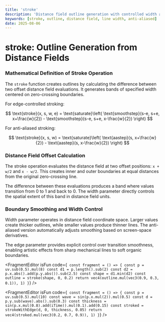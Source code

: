 ```yaml
---
title: 'stroke'
description: 'Distance field outline generation with controlled width and anti-aliasing'
keywords: [stroke, outline, distance field, line width, anti-aliased]
date: 2025-08-06
---
```



# stroke: Outline Generation from Distance Fields

### Mathematical Definition of Stroke Operation

The `stroke` function creates outlines by calculating the difference between two offset distance field evaluations. It generates bands of specified width centered on zero-crossing boundaries.

For edge-controlled stroking:

$$
\text{stroke}(x, s, w, e) = \text{saturate}\left(
\text{smoothstep}(s-e, s+e, x+\frac{w}{2}) - \text{smoothstep}(s-e, s+e, x-\frac{w}{2})
\right)
$$

For anti-aliased stroking:

$$
\text{stroke}(x, s, w) = \text{saturate}\left(
\text{aastep}(s, x+\frac{w}{2}) - \text{aastep}(s, x-\frac{w}{2})
\right)
$$

### Distance Field Offset Calculation

The stroke operation evaluates the distance field at two offset positions: `x + w/2` and `x - w/2`. This creates inner and outer boundaries at equal distances from the original zero-crossing line.

The difference between these evaluations produces a band where values transition from 0 to 1 and back to 0. The width parameter directly controls the spatial extent of this band in distance field units.

### Boundary Smoothing and Width Control

Width parameter operates in distance field coordinate space. Larger values create thicker outlines, while smaller values produce thinner lines. The anti-aliased version automatically adjusts smoothing based on screen-space derivatives.

The edge parameter provides explicit control over transition smoothness, enabling artistic effects from sharp mechanical lines to soft organic boundaries.

<FragmentEditor
        isFun
        code={`
const fragment = () => {
        const p = uv.sub(0.5).mul(8)
        const d1 = p.length().sub(2)
        const d2 = p.x.abs().add(p.y.abs()).sub(2.5)
        const shape = d1.min(d2)
        const outline = stroke(shape, 0, 0.2)
        return vec4(outline.mul(vec3(0.9, 0.3, 0.1)), 1)
}`}
/>

<FragmentEditor
        isFun
        code={`
const fragment = () => {
        const p = uv.sub(0.5).mul(10)
        const wave = sin(p.x.mul(2)).mul(0.5)
        const d = p.y.sub(wave).abs().sub(0.3)
        const thickness = sin(p.x.mul(0.8).add(iTime)).mul(0.1).add(0.15)
        const stroked = strokeWithEdge(d, 0, thickness, 0.05)
        return vec4(stroked.mul(vec3(0.2, 0.7, 0.9)), 1)
}`}
/>
